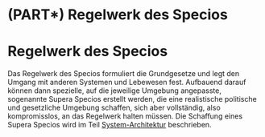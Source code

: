 # (PART\*) Regelwerk des Specios {-}

# Regelwerk des Specios {-#chap-rulebook}

Das Regelwerk des Specios formuliert die Grundgesetze und legt den Umgang mit anderen Systemen und Lebewesen fest.
Aufbauend darauf können dann spezielle, auf die jeweilige Umgebung angepasste,
sogenannte \index{Supera Specios}Supera Specios erstellt werden,
die eine realistische politische und gesetzliche Umgebung schaffen,
sich aber vollständig, also kompromisslos, an das Regelwerk halten müssen.
Die Schaffung eines Supera Specios wird im Teil [System-Architektur](#chap-architecture) beschrieben.

